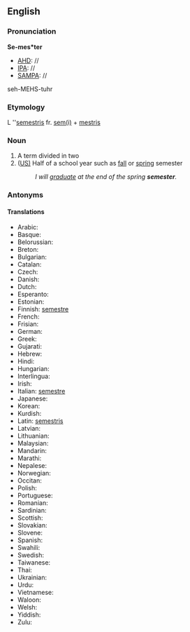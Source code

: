 ==English==
===Pronunciation===
'''Se-mes*ter'''
*[[AHD]]: //
*[[IPA]]: //
*[[SAMPA]]: //
seh-MEHS-tuhr

===Etymology===

L ''[[semestris]] fr. [[semi|sem(i)]] + [[mestris]]
===Noun===
#A term divided in two
#([[US)]] Half of a school year such as [[fall]] or [[spring]] semester
#:''I will [[graduate]] at the end of the spring '''semester'''.''

===Antonyms===
====Translations====
*Arabic:
*Basque:
*Belorussian:
*Breton:
*Bulgarian:
*Catalan:
*Czech:
*Danish:
*Dutch:
*Esperanto:
*Estonian:
*Finnish: [[semestre]]
*French:
*Frisian:
*German:
*Greek:
*Gujarati:
*Hebrew:
*Hindi:
*Hungarian:
*Interlingua:
*Irish:
*Italian: [[semestre]]
*Japanese:
*Korean:
*Kurdish:
*Latin: [[semestris]]
*Latvian:
*Lithuanian:
*Malaysian:
*Mandarin:
*Marathi:
*Nepalese:
*Norwegian:
*Occitan:
*Polish:
*Portuguese:
*Romanian:
*Sardinian:
*Scottish:
*Slovakian:
*Slovene:
*Spanish:
*Swahili:
*Swedish:
*Taiwanese:
*Thai:
*Ukrainian:
*Urdu:
*Vietnamese:
*Waloon:
*Welsh:
*Yiddish:
*Zulu: